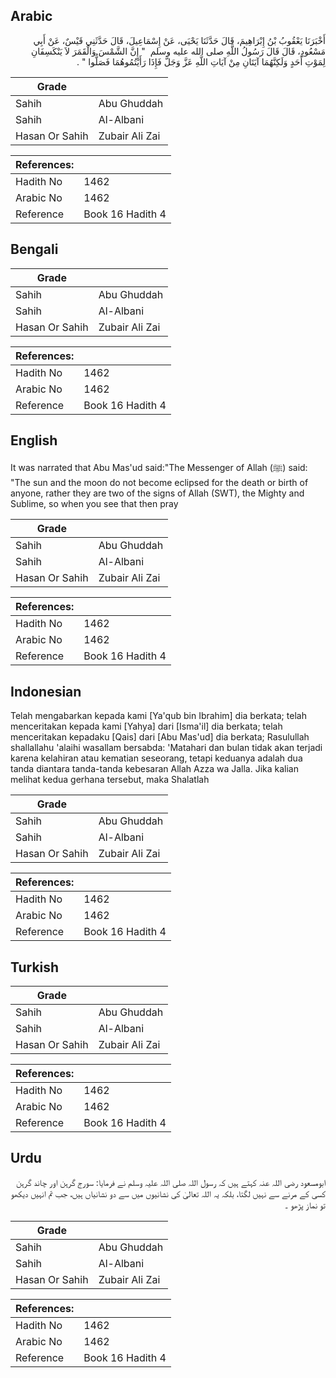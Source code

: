 ## Arabic


<div dir="rtl" lang="ar" style={{fontSize:'larger',backgroundColor:'#f8f9fa',padding:20}}>
أَخْبَرَنَا يَعْقُوبُ بْنُ إِبْرَاهِيمَ، قَالَ حَدَّثَنَا يَحْيَى، عَنْ إِسْمَاعِيلَ، قَالَ حَدَّثَنِي قَيْسٌ، عَنْ أَبِي مَسْعُودٍ، قَالَ قَالَ رَسُولُ اللَّهِ صلى الله عليه وسلم ‏‏ "‏‏ إِنَّ الشَّمْسَ وَالْقَمَرَ لاَ يَنْكَسِفَانِ لِمَوْتِ أَحَدٍ وَلَكِنَّهُمَا آيَتَانِ مِنْ آيَاتِ اللَّهِ عَزَّ وَجَلَّ فَإِذَا رَأَيْتُمُوهُمَا فَصَلُّوا ‏‏"‏‏ ‏‏.‏‏
</div>
<div style={{backgroundColor:'#f8f9fa',padding:20, marginBottom: 10}}><table> <thead> <tr> <th>Grade</th> <th></th> </tr> </thead> <tbody> <tr><td>Sahih</td><td>Abu Ghuddah</td></tr><tr><td>Sahih</td><td>Al-Albani</td></tr><tr><td>Hasan Or Sahih</td><td>Zubair Ali Zai</td></tr></tbody></table><table> <thead> <tr> <th>References:</th> <th></th> </tr> </thead> <tbody><tr><td>Hadith No</td><td>1462</td></tr><tr><td>Arabic No</td><td>1462</td></tr><tr><td>Reference</td><td>Book 16 Hadith 4</td></tr></tbody></table></div>

## Bengali


<div dir="ltr" lang="bn" style={{fontSize:'larger',backgroundColor:'#f8f9fa',padding:20}}>

</div>
<div style={{backgroundColor:'#f8f9fa',padding:20, marginBottom: 10}}><table> <thead> <tr> <th>Grade</th> <th></th> </tr> </thead> <tbody> <tr><td>Sahih</td><td>Abu Ghuddah</td></tr><tr><td>Sahih</td><td>Al-Albani</td></tr><tr><td>Hasan Or Sahih</td><td>Zubair Ali Zai</td></tr></tbody></table><table> <thead> <tr> <th>References:</th> <th></th> </tr> </thead> <tbody><tr><td>Hadith No</td><td>1462</td></tr><tr><td>Arabic No</td><td>1462</td></tr><tr><td>Reference</td><td>Book 16 Hadith 4</td></tr></tbody></table></div>

## English


<div dir="ltr" lang="en" style={{fontSize:'larger',backgroundColor:'#f8f9fa',padding:20}}>
It was narrated that Abu Mas'ud said:"The Messenger of Allah (ﷺ) said: "The sun and the moon do not become eclipsed for the death or birth of anyone, rather they are two of the signs of Allah (SWT), the Mighty and Sublime, so when you see that then pray
</div>
<div style={{backgroundColor:'#f8f9fa',padding:20, marginBottom: 10}}><table> <thead> <tr> <th>Grade</th> <th></th> </tr> </thead> <tbody> <tr><td>Sahih</td><td>Abu Ghuddah</td></tr><tr><td>Sahih</td><td>Al-Albani</td></tr><tr><td>Hasan Or Sahih</td><td>Zubair Ali Zai</td></tr></tbody></table><table> <thead> <tr> <th>References:</th> <th></th> </tr> </thead> <tbody><tr><td>Hadith No</td><td>1462</td></tr><tr><td>Arabic No</td><td>1462</td></tr><tr><td>Reference</td><td>Book 16 Hadith 4</td></tr></tbody></table></div>

## Indonesian


<div dir="ltr" lang="id" style={{fontSize:'larger',backgroundColor:'#f8f9fa',padding:20}}>
Telah mengabarkan kepada kami [Ya'qub bin Ibrahim] dia berkata; telah menceritakan kepada kami [Yahya] dari [Isma'il] dia berkata; telah menceritakan kepadaku [Qais] dari [Abu Mas'ud] dia berkata; Rasulullah shallallahu 'alaihi wasallam bersabda: 'Matahari dan bulan tidak akan terjadi karena kelahiran atau kematian seseorang, tetapi keduanya adalah dua tanda diantara tanda-tanda kebesaran Allah Azza wa Jalla. Jika kalian melihat kedua gerhana tersebut, maka Shalatlah
</div>
<div style={{backgroundColor:'#f8f9fa',padding:20, marginBottom: 10}}><table> <thead> <tr> <th>Grade</th> <th></th> </tr> </thead> <tbody> <tr><td>Sahih</td><td>Abu Ghuddah</td></tr><tr><td>Sahih</td><td>Al-Albani</td></tr><tr><td>Hasan Or Sahih</td><td>Zubair Ali Zai</td></tr></tbody></table><table> <thead> <tr> <th>References:</th> <th></th> </tr> </thead> <tbody><tr><td>Hadith No</td><td>1462</td></tr><tr><td>Arabic No</td><td>1462</td></tr><tr><td>Reference</td><td>Book 16 Hadith 4</td></tr></tbody></table></div>

## Turkish


<div dir="ltr" lang="tr" style={{fontSize:'larger',backgroundColor:'#f8f9fa',padding:20}}>

</div>
<div style={{backgroundColor:'#f8f9fa',padding:20, marginBottom: 10}}><table> <thead> <tr> <th>Grade</th> <th></th> </tr> </thead> <tbody> <tr><td>Sahih</td><td>Abu Ghuddah</td></tr><tr><td>Sahih</td><td>Al-Albani</td></tr><tr><td>Hasan Or Sahih</td><td>Zubair Ali Zai</td></tr></tbody></table><table> <thead> <tr> <th>References:</th> <th></th> </tr> </thead> <tbody><tr><td>Hadith No</td><td>1462</td></tr><tr><td>Arabic No</td><td>1462</td></tr><tr><td>Reference</td><td>Book 16 Hadith 4</td></tr></tbody></table></div>

## Urdu


<div dir="rtl" lang="ur" style={{fontSize:'larger',backgroundColor:'#f8f9fa',padding:20}}>
ابومسعود رضی اللہ عنہ کہتے ہیں کہ رسول اللہ صلی اللہ علیہ وسلم نے فرمایا: سورج گرہن اور چاند گرہن کسی کے مرنے سے نہیں لگتا، بلکہ یہ اللہ تعالیٰ کی نشانیوں میں سے دو نشانیاں ہیں، جب تم انہیں دیکھو تو نماز پڑھو ۔
</div>
<div style={{backgroundColor:'#f8f9fa',padding:20, marginBottom: 10}}><table> <thead> <tr> <th>Grade</th> <th></th> </tr> </thead> <tbody> <tr><td>Sahih</td><td>Abu Ghuddah</td></tr><tr><td>Sahih</td><td>Al-Albani</td></tr><tr><td>Hasan Or Sahih</td><td>Zubair Ali Zai</td></tr></tbody></table><table> <thead> <tr> <th>References:</th> <th></th> </tr> </thead> <tbody><tr><td>Hadith No</td><td>1462</td></tr><tr><td>Arabic No</td><td>1462</td></tr><tr><td>Reference</td><td>Book 16 Hadith 4</td></tr></tbody></table></div>